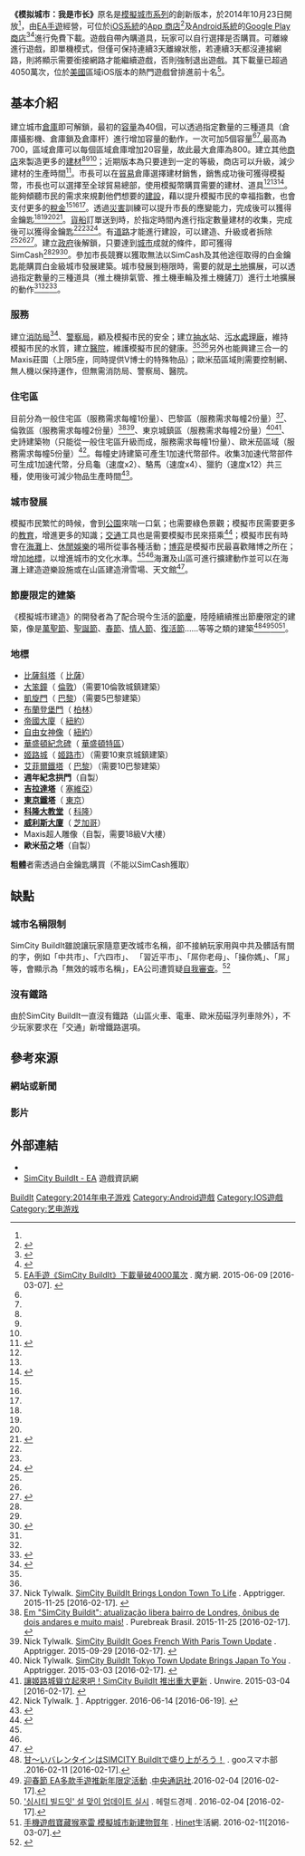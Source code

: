 {{更新|time=2020-05-25T02:41:53+00:00}}
{{advert|time=2019-11-09}}
{{NoteTA
| G1=Games
}}
{{Infobox VG series
| title                  = 模擬城市建造
| japanese               = 
| english                = ''SimCity BuildIt''
| image                  = SimCity BuildIt.png
| caption                = 
| genre                  = 手機遊戲
| developer              = [[Maxis|Maxis]]
| publisher              = [[Android|Android]]、[[iOS|iOS]]
| creator                = 
| writer                 = 
| artist                 = 
| composer               = 
| platform               = 
| first release version  = 
| first release date     = 
| latest release version = 1.38.0.99752
| latest release date  = 2021/05/31
| spinoffs               = 
| website                = {{URL|http://www.ea.com/simcity-buildit/}}
}}
'''《模拟城市：我是市长》'''原名{{Vgname|模擬城市：建造|en=''SimCity BuildIt''<ref>{{cite web|title=SimCity BuildIt 商標圖片|url=http://www.app-kostenlos.de/wp-content/uploads/2014/12/SimCity_BuildIt_Icon.jpg|publisher=EA Mobile Games|accessdate=2015年8月3日|date=2014年12月|archive-date=2018年10月3日|archive-url=https://web.archive.org/web/20181003092355/http://www.app-kostenlos.de/wp-content/uploads/2014/12/SimCity_BuildIt_Icon.jpg|dead-url=no}}</ref>}}是[[模擬城市系列|模擬城市系列]]的創新版本，於2014年10月23日開放<ref name="SimCity BuildIt iOS" />，由[[EA|EA]][[手機遊戲|手遊]]經營，可位於[[iOS|iOS系統]]的[[App_Store_(iOS)|App 商店]]<ref name="SimCity BuildIt iOS">{{cite web|title=SimCity BuildIt on the App Store on iTunes|url=https://itunes.apple.com/au/app/id913292932?mt=8|website=iTunes: App Store|publisher=Apple Inc.|date=2014年10月26日|accessdate=2015年8月3日|archive-date=2015年7月2日|archive-url=https://web.archive.org/web/20150702180750/https://itunes.apple.com/au/app/id913292932?mt=8|dead-url=no}}</ref>及[[Android|Android系統]]的[[Google_Play|Google Play 商店]]<ref name="SimCity BuildIt Android">{{Cite web|url = https://play.google.com/store/apps/details?id=com.ea.game.simcitymobile_row|title = SimCity BuildIt|date = 2014年10月23日|accessdate = 2015年8月3日|website = Google Play|publisher = Google Inc.|archive-date = 2014年10月27日|archive-url = https://web.archive.org/web/20141027230227/https://play.google.com/store/apps/details?id=com.ea.game.simcitymobile_row|dead-url = no}}</ref><ref>{{cite news|url=http://www.computerandvideogames.com/476246/simcity-buildit-announced-for-ios-and-android/|title=SimCity BuildIt announced for iOS and Android|date=10 September 2014|publisher=CVG|accessdate=12 June 2011|language=en|archive-date=2014-12-28|archive-url=https://web.archive.org/web/20141228090819/http://www.computerandvideogames.com/476246/simcity-buildit-announced-for-ios-and-android/|dead-url=no}}</ref>進行免費下載。遊戲自帶內購道具，玩家可以自行選擇是否購買。可離線進行遊戲，即單機模式，但僅可保持連續3天離線狀態，若連續3天都沒連接網路，則將顯示需要銜接網路才能繼續遊戲，否則強制退出遊戲。其下載量已超過4050萬次，位於[[美國|美國]]區域iOS版本的熱門遊戲曾排進前十名<ref>[http://www.mofang.com.tw/EUnews/10000051-10069436-1.html EA手遊《SimCity BuildIt》下載量破4000萬次] {{Wayback|url=http://www.mofang.com.tw/EUnews/10000051-10069436-1.html |date=20180927181253 }}. 魔方網. 2015-06-09 [2016-03-07]. {{zh-tw}}</ref>。

== 基本介紹 ==

建立城市[[倉庫|倉庫]]即可解鎖，最初的[[容量|容量]]為40個，可以透過指定數量的三種道具（倉庫攝影機、倉庫鎖及倉庫杆）進行增加容量的動作，一次可加5個容量<ref name="SimCity BuildIt iOS" /><ref name="SimCity BuildIt Android" />,最高為700，區域倉庫可以每個區域倉庫增加20容量，故此最大倉庫為800。建立其他[[商店|商店]]來製造更多的[[建材|建材]]<ref name="SimCity BuildIt iOS" /><ref name="SimCity BuildIt Android" /><ref name="do city" />；近期版本為只要達到一定的等級，商店可以升級，減少建材的生產時間<ref group="影片">{{youtube|o66UiuWF_9Q|SimCity BuildIt Tips & Tricks - Commercial building upgrades}}{{en}}</ref>。市長可以在[[貿易|貿易]]倉庫選擇建材銷售，銷售成功後可獲得模擬幣，市長也可以選擇至全球貿易總部，使用模擬幣購買需要的建材、道具<ref name="SimCity BuildIt iOS" /><ref name="SimCity BuildIt Android" /><ref name="do city">{{cite news|title=《SimCity BuildIt》連柯P都要甘拜下風！|author=Shiro|url=http://www.mofang.com.tw/NGnews/10000056-10045387-1.html|format=含遊戲介紹|publisher=魔方網|accessdate=2015年8月3日|date=2014年12月17日|archive-date=2018年9月27日|archive-url=https://web.archive.org/web/20180927191757/http://www.mofang.com.tw/NGnews/10000056-10045387-1.html|dead-url=yes}}</ref>。能夠傾聽市民的需求來規劃他們想要的[[建設|建設]]，藉以提升模擬市民的幸福指數，也會支付更多的[[稅金|稅金]]<ref name="SimCity BuildIt iOS" /><ref name="SimCity BuildIt Android" /><ref name="do city" />。透過[[災害|災害]]訓練可以提升市長的應變能力，完成後可以獲得金鑰匙<ref name="SimCity BuildIt iOS" /><ref name="SimCity BuildIt Android" /><ref name="do city" /><ref group="影片">{{youtube|HyaRA-9V4lo|SimCity BuildIt Tips & Tricks Part 3 - Disasters}}{{en}}</ref>。[[貨船|貨船]]訂單送到時，於指定時間內進行指定數量建材的收集，完成後可以獲得金鑰匙<ref name="SimCity BuildIt iOS" /><ref name="SimCity BuildIt Android" /><ref group="影片">{{youtube|QXPFZw6X6Xw|SimCity BuildIt Tips & Tricks Part 9 - Boat Orders}}{{en}}</ref>。有[[道路|道路]]才能進行建設，可以建造、升級或者拆除<ref name="SimCity BuildIt iOS" /><ref name="SimCity BuildIt Android" /><ref group="影片">{{youtube|w_GWWn9uR8U|SimCity BuildIt Tips & Tricks Part 5 - Roads}}{{en}}</ref>。建立[[政府|政府]]後解鎖，只要達到[[城市|城市]]成就的條件，即可獲得SimCash<ref name="SimCity BuildIt iOS" /><ref name="SimCity BuildIt Android" /><ref group="影片">{{youtube|AZlN44cRlyA|SimCity BuildIt Tips & Tricks Part 10 - Achievements}}{{en}}</ref>。參加市長競賽以獲取無法以SimCash及其他途徑取得的白金鑰匙能購買白金級城市發展建築。城市發展到極限時，需要的就是[[领土|土地]]擴展，可以透過指定數量的三種道具（推土機排氣管、推土機車輪及推土機鏟刀）進行土地擴展的動作<ref name="SimCity BuildIt iOS" /><ref name="SimCity BuildIt Android" /><ref group="影片">{{youtube|yvryEbjzc0A|SimCity BuildIt Tips & Tricks Part 11 - City Limits}}{{en}}</ref>。

=== 服務 ===
建立[[消防局|消防局]]<ref group="影片">{{youtube|4mpNCrjmDrc|SimCity BuildIt Tips & Tricks Part 1 - City Services}}{{en}}</ref>、[[警察局|警察局]]，顧及模擬市民的安全；建立[[抽水|抽水]]站、[[污水處理廠|污水處理廠]]，維持模擬市民的水質，建立[[醫院|醫院]]，維護模擬市民的健康。<ref name="SimCity BuildIt iOS" /><ref name="SimCity BuildIt Android" />另外也能興建三合一的Maxis莊園（上限5座，同時提供V博士的特殊物品）；歐米茄區域則需要控制網、無人機以保持運作，但無需消防局、警察局、醫院。

=== 住宅區 ===
目前分為一般住宅區（服務需求每幢1份量）、巴黎區（服務需求每幢2份量）<ref>Nick Tylwalk. [http://apptrigger.com/2015/11/25/simcity-buildit-brings-london-town-to-life/ SimCity BuildIt Brings London Town To Life] {{Wayback|url=http://apptrigger.com/2015/11/25/simcity-buildit-brings-london-town-to-life/ |date=20170702212915 }}. Apptrigger. 2015-11-25 [2016-02-17]. {{en}}</ref>、倫敦區（服務需求每幢2份量）<ref>[http://www.purebreak.com.br/noticias/em-simcity-buildit-atualizacao-libera-bairro-de-londres-onibus-de-dois-andares-e-muito-mais/21026 Em "SimCity Buildit": atualização libera bairro de Londres, ônibus de dois andares e muito mais!] {{Wayback|url=http://www.purebreak.com.br/noticias/em-simcity-buildit-atualizacao-libera-bairro-de-londres-onibus-de-dois-andares-e-muito-mais/21026 |date=20180929193230 }}. Purebreak Brasil. 2015-11-25 [2016-02-17]. {{Pt}}</ref><ref>Nick Tylwalk. [http://apptrigger.com/2015/09/29/simcity-buildit-goes-french-with-paris-town-update/ SimCity BuildIt Goes French With Paris Town Update] {{Wayback|url=http://apptrigger.com/2015/09/29/simcity-buildit-goes-french-with-paris-town-update/ |date=20170702225640 }}. Apptrigger. 2015-09-29 [2016-02-17]. {{en}}</ref>、東京城鎮區（服務需求每幢2份量）<ref>Nick Tylwalk. [http://apptrigger.com/2015/03/03/simcity-buildit-tokyo-town-update-brings-japan/ SimCity BuildIt Tokyo Town Update Brings Japan To You] {{Wayback|url=http://apptrigger.com/2015/03/03/simcity-buildit-tokyo-town-update-brings-japan/ |date=20170702205550 }}. Apptrigger. 2015-03-03 [2016-02-17]. {{en}}</ref><ref>[http://unwire.hk/2015/03/04/simcity-buildit-main-update/software/ 讓姬路城聳立起來吧！SimCity BuildIt 推出重大更新] {{Wayback|url=http://unwire.hk/2015/03/04/simcity-buildit-main-update/software/ |date=20181211215719 }}. Unwire. 2015-03-04 [2016-02-17]. {{Yue}}</ref>、史詩建築物（只能從一般住宅區升級而成，服務需求每幢1份量）、歐米茄區域（服務需求每幢5份量）<ref>Nick Tylwalk. [http://www.adweek.com/socialtimes/simcity-buildit-updated-with-future-cities-content/640903] {{Wayback|url=http://www.adweek.com/socialtimes/simcity-buildit-updated-with-future-cities-content/640903 |date=20190103104142 }}. Apptrigger. 2016-06-14 [2016-06-19]. {{en}}</ref>。每幢史詩建築可產生1加速代幣部件。收集3加速代幣部件可生成1加速代幣，分烏龜（速度x2）、駱馬（速度x4）、獵豹（速度x12）共三種，使用後可減少物品生產時間<ref group="影片">{{youtube|6cGo6_X1KW4|SimCity BuildIt Tips & Tricks - Epic Projects}}{{en}}</ref>。

=== 城市發展 ===
模擬市民繁忙的時候，會到[[公園|公園]]來喘一口氣；也需要綠色景觀；模擬市民需要更多的[[教育|教育]]，增進更多的知識；[[交通|交通]]工具也是需要模擬市民來搭乘<ref group="影片">{{youtube|yw8dkvmFyg0|SimCity BuildIt Tips & Tricks Part 2 - Specializations}}{{en}}</ref>；模擬市民有時會在[[海灘|海灘]]上、[[休閒|休閒]][[娛樂|娛樂]]的場所從事各種活動；[[赌博|博弈]]是模擬市民最喜歡賭博之所在；增加[[地標|地標]]，以增進城市的文化水準。<ref name="SimCity BuildIt iOS" /><ref name="SimCity BuildIt Android" />海灘及山區可進行擴建動作並可以在海灘上建造遊樂設施或在山區建造滑雪場、天文館<ref group="影片">{{youtube|wboyoS-r0Yg|SimCity BuildIt Tips & Tricks - Mountain Specialization}}{{en}}</ref>。

===節慶限定的建築===
《模擬城市建造》的開發者為了配合現今生活的[[節慶|節慶]]，陸陸續續推出節慶限定的建築，像是[[万圣夜|萬聖節]]、[[聖誕節|聖誕節]]、[[春節|春節]]、[[情人節|情人節]]、[[復活節|復活節]]……等等之類的建築<ref>[http://sp.oshiete.goo.ne.jp/club/view/62fed1a48acf336ecc0658b1c1428ffa 甘～いバレンタインはSIMCITY BuildItで盛り上がろう！] {{Wayback|url=http://sp.oshiete.goo.ne.jp/club/view/62fed1a48acf336ecc0658b1c1428ffa |date=20160225182042 }}. gooスマホ部 .2016-02-11 [2016-02-17].{{ja}}</ref><ref>[http://www.cna.com.tw/news/ahel/201602040141-1.aspx 迎春節 EA多款手遊推新年限定活動] {{Wayback|url=http://www.cna.com.tw/news/ahel/201602040141-1.aspx |date=20180624205716 }}.[[中央通訊社|中央通訊社]].2016-02-04 [2016-02-17].{{zh-tw}}</ref><ref>[http://biz.heraldcorp.com/view.php?ud=20160205000578 '심시티 빌드잇' 설 맞이 업데이트 실시] {{Wayback|url=http://biz.heraldcorp.com/view.php?ud=20160205000578 |date=20181002165553 }}. 헤럴드경제 . 2016-02-04 [2016-02-17].{{ko}}</ref><ref>[http://times.hinet.net/news/17262078 手機遊戲寶藏猴塞雷 模擬城市新建物賀年] {{Wayback|url=http://times.hinet.net/news/17262078 |date=20160211091124 }}. [[Hinet|Hinet]]生活網. 2016-02-11[2016-03-07].{{zh-tw}}</ref>。

===地標===
*[[比薩斜塔|比薩斜塔]]（{{flagicon|ITA}} [[比薩|比薩]]）
*[[大笨鐘|大笨鐘]]（{{flagicon|GBR}} [[倫敦|倫敦]]）（需要10倫敦城鎮建築）
*[[巴黎凱旋門|凱旋門]]（{{flagicon|France}} [[巴黎|巴黎]]）（需要5巴黎建築）
*[[布蘭登堡門|布蘭登堡門]]（{{flagicon|GER}} [[柏林|柏林]]）
*[[帝國大廈|帝國大廈]]（{{flagicon|USA}} [[紐約|紐約]]）
*[[自由女神像|自由女神像]]（{{flagicon|USA}} [[紐約|紐約]]）
*[[華盛頓紀念碑|華盛頓紀念碑]]（{{flagicon|USA}} [[華盛頓特區|華盛頓特區]]）
*[[姬路城|姬路城]]（{{flagicon|JPN}} [[姬路市|姬路市]]）（需要10東京城鎮建築）
*[[艾菲爾鐵塔|艾菲爾鐵塔]]（{{flagicon|France}} [[巴黎|巴黎]]）（需要10巴黎建築）
*'''週年紀念拱門'''（自製）
*'''[[吉拉達|吉拉達塔]]'''（{{flagicon|ESP}} [[塞維亞|塞維亞]]）
*'''[[東京鐵塔|東京鐵塔]]'''（{{flagicon|JPN}} [[東京|東京]]）
*'''[[科隆大教堂|科隆大教堂]]'''（{{flagicon|GER}} [[科隆|科隆]]）
*'''[[威利斯大廈|威利斯大廈]]'''（{{flagicon|USA}} [[芝加哥|芝加哥]]）
*Maxis超人雕像（自製，需要18級V大樓）
*'''歐米茄之塔'''（自製）

'''粗體'''者需透過白金鑰匙購買（不能以SimCash獲取）

==缺點==
===城市名稱限制===
{{see also|中华人民共和国网络审查}}
SimCity BuildIt雖說讓玩家隨意更改城市名稱，卻不接納玩家用與中共及髒話有關的字，例如「中共市」、「六四市」、 「習近平市」、「屌你老母」、「操你媽」、「屌」等，會顯示為「無效的城市名稱」，EA公司遭質疑[[自我審查|自我審查]]。<ref>{{cite news|title=SimCity BuildIt疑自我審查　不讓玩家用「中共」、「六四」、「習近平」作城市名|url=http://www.localpresshk.com/2016/06/simcity-buildit/|work=《[[本土新聞|本土新聞]]》|date=2016-06-18|accessdate=2016-06-19|archive-date=2016-07-27|archive-url=https://web.archive.org/web/20160727234328/http://www.localpresshk.com/2016/06/simcity-buildit/|dead-url=no}}</ref>

===沒有鐵路===
由於SimCity BuildIt一直沒有鐵路（山區火車、電車、歐米茄𥔵浮列車除外），不少玩家要求在「交通」新增鐵路選項。

== 參考來源 ==
===網站或新聞===
{{reflist|2}}

===影片===
{{reflist|group="影片"}}

== 外部連結 ==

* {{facebook|SimCityBuildIt|SimCity BuildIt}}
* [http://www.ea.com/simcity-buildit/ SimCity BuildIt - EA] {{Wayback|url=http://www.ea.com/simcity-buildit/ |date=20170901044428 }}遊戲資訊網

{{模拟系列}}

{{DEFAULTSORT:SimCity BuildIt}}
[[Category:模擬城市系列|BuildIt]]
[[Category:2014年电子游戏|Category:2014年电子游戏]]
[[Category:Android遊戲|Category:Android遊戲]]
[[Category:IOS遊戲|Category:IOS遊戲]]
[[Category:艺电游戏|Category:艺电游戏]]